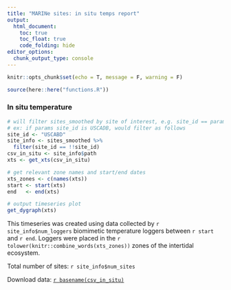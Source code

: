```yaml
---
title: "MARINe sites: in situ temps report"
output:
  html_document:
    toc: true
    toc_float: true
    code_folding: hide
editor_options: 
  chunk_output_type: console
---
```


```r
knitr::opts_chunk$set(echo = T, message = F, warning = F)
```

```r
source(here::here("functions.R"))
```

### In situ temperature

```r
# will filter sites_smoothed by site of interest, e.g. site_id == params$site_id
# ex: if params site_id is USCADB, would filter as follows
site_id <- "USCABD"
site_info <- sites_smoothed %>%
  filter(site_id == !!site_id)
csv_in_situ <- site_info$path
xts <- get_xts(csv_in_situ)

# get relevant zone names and start/end dates
xts_zones <- c(names(xts))
start <- start(xts)
end   <- end(xts)

# output timeseries plot
get_dygraph(xts)
```

This timeseries was created using data collected by `r site_info$num_loggers` biomimetic temperature loggers between `r start` and `r end`. Loggers were placed in the `r tolower(knitr::combine_words(xts_zones))` zones of the intertidal ecosystem.

Total number of sites: `r site_info$num_sites`

Download data: [`r basename(csv_in_situ)`](link goes here) 

